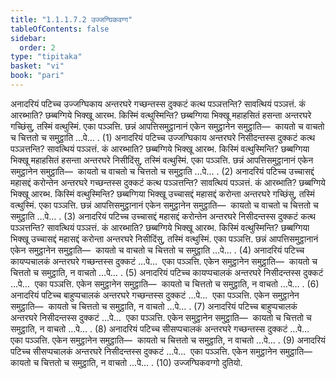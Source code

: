 ```yaml
---
title: "1.1.1.7.2 उज्जग्घिकवग्ग"
tableOfContents: false
sidebar:
  order: 2
type: "tipitaka"
basket: "vi"
book: "pari"
---
```



<DynamicBreadcrumb />

<Division number="151" book="pari">

<Paragraph number="250" book="pari">
अनादरियं पटिच्च उज्जग्घिकाय अन्तरघरे गच्छन्तस्स दुक्कटं कत्थ पञ्ञत्तन्ति? सावत्थियं पञ्ञत्तं. कं आरब्भाति? छब्बग्गिये भिक्खू आरब्भ. किस्मिं वत्थुस्मिन्ति? छब्बग्गिया भिक्खू महाहसितं हसन्ता अन्तरघरे गच्छिंसु, तस्मिं वत्थुस्मिं. एका पञ्ञत्ति. छन्नं आपत्तिसमुट्ठानानं एकेन समुट्ठानेन समुट्ठाति—  कायतो च वाचतो च चित्ततो च समुट्ठाति …पे… . (1)
</Paragraph>

<Paragraph number="251" book="pari">
अनादरियं पटिच्च उज्जग्घिकाय अन्तरघरे निसीदन्तस्स दुक्कटं कत्थ पञ्ञत्तन्ति? सावत्थियं पञ्ञत्तं. कं आरब्भाति? छब्बग्गिये भिक्खू आरब्भ. किस्मिं वत्थुस्मिन्ति? छब्बग्गिया भिक्खू महाहसितं हसन्ता अन्तरघरे निसीदिंसु, तस्मिं वत्थुस्मिं. एका पञ्ञत्ति. छन्नं आपत्तिसमुट्ठानानं एकेन समुट्ठानेन समुट्ठाति—  कायतो च वाचतो च चित्ततो च समुट्ठाति …पे… . (2)
</Paragraph>

<Paragraph number="252" book="pari">
अनादरियं पटिच्च उच्चासद्दं महासद्दं करोन्तेन अन्तरघरे गच्छन्तस्स दुक्कटं कत्थ पञ्ञत्तन्ति? सावत्थियं पञ्ञत्तं. कं आरब्भाति? छब्बग्गिये भिक्खू आरब्भ. किस्मिं वत्थुस्मिन्ति? छब्बग्गिया भिक्खू उच्चासद्दं महासद्दं करोन्ता अन्तरघरे गच्छिंसु, तस्मिं वत्थुस्मिं. एका पञ्ञत्ति. छन्नं आपत्तिसमुट्ठानानं एकेन समुट्ठानेन समुट्ठाति—  कायतो च वाचतो च चित्ततो च समुट्ठाति …पे… . (3)
</Paragraph>

<Paragraph number="253" book="pari">
अनादरियं पटिच्च उच्चासद्दं महासद्दं करोन्तेन अन्तरघरे निसीदन्तस्स दुक्कटं कत्थ पञ्ञत्तन्ति? सावत्थियं पञ्ञत्तं. कं आरब्भाति? छब्बग्गिये भिक्खू आरब्भ. किस्मिं वत्थुस्मिन्ति? छब्बग्गिया भिक्खू उच्चासद्दं महासद्दं करोन्ता अन्तरघरे निसीदिंसु, तस्मिं वत्थुस्मिं. एका पञ्ञत्ति. छन्नं आपत्तिसमुट्ठानानं एकेन समुट्ठानेन समुट्ठाति—  कायतो च वाचतो च चित्ततो च समुट्ठाति …पे… . (4)
</Paragraph>

<Paragraph number="254" book="pari">
अनादरियं पटिच्च कायप्पचालकं अन्तरघरे गच्छन्तस्स दुक्कटं …पे…  एका पञ्ञत्ति. एकेन समुट्ठानेन समुट्ठाति—  कायतो च चित्ततो च समुट्ठाति, न वाचतो …पे… . (5)
</Paragraph>

<Paragraph number="255" book="pari">
अनादरियं पटिच्च कायप्पचालकं अन्तरघरे निसीदन्तस्स दुक्कटं …पे…  एका पञ्ञत्ति. एकेन समुट्ठानेन समुट्ठाति—  कायतो च चित्ततो च समुट्ठाति, न वाचतो …पे… . (6)
</Paragraph>

<Paragraph number="256" book="pari">
अनादरियं पटिच्च बाहुप्पचालकं अन्तरघरे गच्छन्तस्स दुक्कटं …पे…  एका पञ्ञत्ति. एकेन समुट्ठानेन समुट्ठाति—  कायतो च चित्ततो च समुट्ठाति, न वाचतो …पे… . (7)
</Paragraph>

<Paragraph number="257" book="pari">
अनादरियं पटिच्च बाहुप्पचालकं अन्तरघरे निसीदन्तस्स दुक्कटं …पे…  एका पञ्ञत्ति. एकेन समुट्ठानेन समुट्ठाति—  कायतो च चित्ततो च समुट्ठाति, न वाचतो …पे… . (8)
</Paragraph>

<Paragraph number="258" book="pari">
अनादरियं पटिच्च सीसप्पचालकं अन्तरघरे गच्छन्तस्स दुक्कटं …पे…  एका पञ्ञत्ति. एकेन समुट्ठानेन समुट्ठाति—  कायतो च चित्ततो च समुट्ठाति, न वाचतो …पे… . (9)
</Paragraph>

<Paragraph number="259" book="pari">
अनादरियं पटिच्च सीसप्पचालकं अन्तरघरे निसीदन्तस्स दुक्कटं …पे…  एका पञ्ञत्ति. एकेन समुट्ठानेन समुट्ठाति—  कायतो च चित्ततो च समुट्ठाति, न वाचतो …पे… . (10)

</Paragraph>
</Division>

<Paragraph number="260" type="center" book="pari">
उज्जग्घिकवग्गो दुतियो.
</Paragraph>